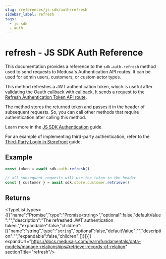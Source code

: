```yaml
---
slug: /references/js-sdk/auth/refresh
sidebar_label: refresh
tags:
  - js sdk
  - auth
---
```



# refresh - JS SDK Auth Reference

This documentation provides a reference to the `sdk.auth.refresh` method used to send requests to Medusa's Authentication API routes. It can be used for admin users, customers, or custom actor types.

This method refreshes a JWT authentication token, which is useful after validating the Oauth callback
with [callback](../js_sdk.auth.Auth.callback/page.mdx). It sends a request to the [Refresh Authentication Token API route](https://docs.medusajs.com/api/admin#auth\_postadminauthtokenrefresh).

The method stores the returned token and passes it in the header of subsequent requests. So, you can call other
methods that require authentication after calling this method.

Learn more in the [JS SDK Authentication](https://docs.medusajs.com/resources/js-sdk/auth/overview) guide.

For an example of implementing third-party authentication, refer to the
[Third-Party Login in Storefront](https://docs.medusajs.com/resources/storefront-development/customers/third-party-login) guide.

## Example

```ts
const token = await sdk.auth.refresh()

// all subsequent requests will use the token in the header
const { customer } = await sdk.store.customer.retrieve()
```

## Returns

<TypeList types={[{"name":"Promise","type":"Promise&#60;string&#62;","optional":false,"defaultValue":"","description":"The refreshed JWT authentication token.","expandable":false,"children":[{"name":"string","type":"`string`","optional":false,"defaultValue":"","description":"","expandable":false,"children":[]}]}]} expandUrl="https://docs.medusajs.com/learn/fundamentals/data-models/manage-relationships#retrieve-records-of-relation" sectionTitle="refresh"/>
